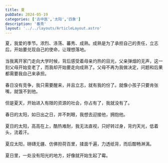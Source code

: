 ```yaml
---
title: 夏
pubDate: 2024-05-19
categories: ['古中医','太阳','四象']
description: '番秀'
layout: '../../layouts/ArticleLayout.astro'
---
```

夏，我爱的季节。浓烈、涤荡、蕃秀、成熟。成熟是为了承担自己的责任，立志后，开始要兑现自己的使命，让理想落地。<br /><br />
当我离开家门走向大学时候，背后感受着母亲灼热的目光，父亲弹烟的无声，这一刻父母开始变老了，而我却开始要走向成熟了。父母不再为我做决定，问题和后果都需要我自己来承担。<br /><br />
春日没有竞争，我只需要醒来，并且立志，就有我的份了。就像小孩子只要肯张嘴，就饿不到他。<br /><br />
但是夏天，开始进入有限的资源的社会，你占有了，我就没有了。<br /><br />
春日的太阳，如日出之日，并不刺眼，我想去迎接他，拥抱他。<br /><br />
夏日的太阳，高高在上，酷热难耐，我无法直视，只好转过身，背灼天光，低着头，流着汗。<br /><br />
夏应太阳，磅礴无疆、仿佛担荷百里，揉面千遍，力透纸背，而后酣畅淋漓。<br /><br />
夏日里，一处没有阳光的地方，好像就开始生起了霉。<br /><br />